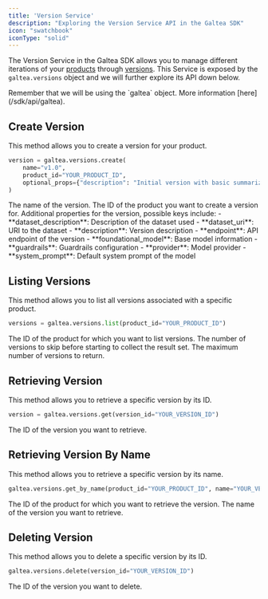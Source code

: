 ```yaml
---
title: 'Version Service'
description: "Exploring the Version Service API in the Galtea SDK"
icon: "swatchbook"
iconType: "solid"
---
```


The Version Service in the Galtea SDK allows you to manage different iterations of your [products](/concepts/product) through [versions](/concepts/product/version).
This Service is exposed by the `galtea.versions` object and we will further explore its API down below.

<Info>
  Remember that we will be using the `galtea` object. More information [here](/sdk/api/galtea).
</Info>

## Create Version

This method allows you to create a version for your product.

```python
version = galtea.versions.create(
    name="v1.0",
    product_id="YOUR_PRODUCT_ID",
    optional_props={"description": "Initial version with basic summarization capabilities"}
)
```

<ResponseField name="name" type="string" required>
  The name of the version.
</ResponseField>

<ResponseField name="product_id" type="string" required>
  The ID of the product you want to create a version for.
</ResponseField>


<ResponseField name="optional_props" type="dict[str, str]">
  Additional properties for the version, possible keys include:
    - **dataset_description**: Description of the dataset used
    - **dataset_uri**: URI to the dataset
    - **description**: Version description
    - **endpoint**: API endpoint of the version
    - **foundational_model**: Base model information
    - **guardrails**: Guardrails configuration
    - **provider**: Model provider
    - **system_prompt**: Default system prompt of the model
</ResponseField>

## Listing Versions

This method allows you to list all versions associated with a specific product.

```python
versions = galtea.versions.list(product_id="YOUR_PRODUCT_ID")
```

<ResponseField name="product_id" type="string" required>
  The ID of the product for which you want to list versions.
</ResponseField>

<ResponseField name="offset" type="int">
  The number of versions to skip before starting to collect the result set.
</ResponseField>

<ResponseField name="limit" type="int">
  The maximum number of versions to return.
</ResponseField>

## Retrieving Version

This method allows you to retrieve a specific version by its ID.

```python
version = galtea.versions.get(version_id="YOUR_VERSION_ID")
```

<ResponseField name="version_id" type="string" required>
  The ID of the version you want to retrieve.
</ResponseField>

## Retrieving Version By Name

This method allows you to retrieve a specific version by its name.

```python
galtea.versions.get_by_name(product_id="YOUR_PRODUCT_ID", name="YOUR_VERSION_NAME")
```
<ResponseField name="product_id" type="string" required>
  The ID of the product for which you want to retrieve the version.
</ResponseField>

<ResponseField name="name" type="string" required>
  The name of the version you want to retrieve.
</ResponseField>

## Deleting Version

This method allows you to delete a specific version by its ID.

```python
galtea.versions.delete(version_id="YOUR_VERSION_ID")
```

<ResponseField name="version_id" type="string" required>
  The ID of the version you want to delete.
</ResponseField>

